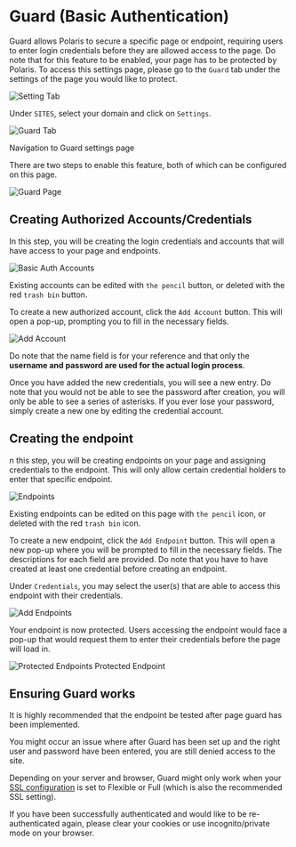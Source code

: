 # Guard (Basic Authentication)

Guard allows Polaris to secure a specific page or endpoint, requiring users to enter login
credentials before they are allowed access to the page. Do note that for this feature to be
enabled, your page has to be protected by Polaris. To access this settings page, please go to
the `Guard` tab under the settings of the page you would like to protect.

![Setting Tab](/img/security-center/overview/settings-tab.png)

Under `SITES`, select your domain and click on `Settings`.

![Guard Tab](/img/security-center/guard/guard-tab.png)

Navigation to Guard settings page

There are two steps to enable this feature, both of which can be configured on this page.

![Guard Page](/img/security-center/guard/guard-page.png)

## Creating Authorized Accounts/Credentials

In this step, you will be creating the login credentials and accounts that will have access to your
page and endpoints.

![Basic Auth Accounts](/img/security-center/guard/basic-auth-accounts.png)

Existing accounts can be edited with `the pencil` button, or deleted with the red `trash bin` button.

To create a new authorized account, click the `Add Account` button. This will open a pop-up,
prompting you to fill in the necessary fields.

![Add Account](/img/security-center/guard/add-account.png)

Do note that the name field is for your reference and that only the **username and password are
used for the actual login process**.

Once you have added the new credentials, you will see a new entry. Do note that you would not
be able to see the password after creation, you will only be able to see a series of asterisks. If
you ever lose your password, simply create a new one by editing the credential account.

## Creating the endpoint

n this step, you will be creating endpoints on your page and assigning credentials to the
endpoint. This will only allow certain credential holders to enter that specific endpoint.

![Endpoints](/img/security-center/guard/endpoints.png)

Existing endpoints can be edited on this page with `the pencil` icon, or deleted with the red `trash
bin` icon.

To create a new endpoint, click the `Add Endpoint` button. This will open a new pop-up where
you will be prompted to fill in the necessary fields. The descriptions for each field are provided.
Do note that you have to have created at least one credential before creating an endpoint.

Under `Credentials`, you may select the user(s) that are able to access this endpoint with their
credentials.

![Add Endpoints](/img/security-center/guard/add-endpoint.png)

Your endpoint is now protected. Users accessing the endpoint would face a pop-up that would
request them to enter their credentials before the page will load in.

![Protected Endpoints](/img/security-center/guard/protect-endpoint.png)
Protected Endpoint

## Ensuring Guard works

It is highly recommended that the endpoint be tested after page guard has been implemented.

You might occur an issue where after Guard has been set up and the right user and password
have been entered, you are still denied access to the site.

Depending on your server and browser, Guard might only work when your [SSL configuration](ssl) is
set to Flexible or Full (which is also the recommended SSL setting).

If you have been successfully authenticated and would like to be re-authenticated again, please
clear your cookies or use incognito/private mode on your browser.
